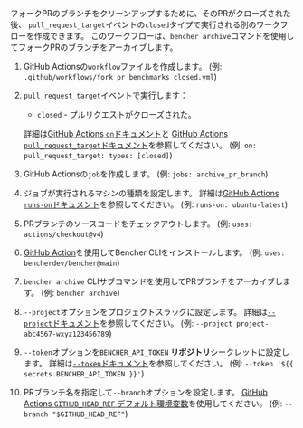 
フォークPRのブランチをクリーンアップするために、そのPRがクローズされた後、
`pull_request_target`イベントの`closed`タイプで実行される別のワークフローを作成できます。
このワークフローは、`bencher archive`コマンドを使用してフォークPRのブランチをアーカイブします。

<PullRequestsForkClosedCode />

1. GitHub Actionsの`workflow`ファイルを作成します。
   (例: `.github/workflows/fork_pr_benchmarks_closed.yml`)
2. `pull_request_target`イベントで実行します：
   - `closed` - プルリクエストがクローズされた。

   詳細は[GitHub Actions `on`ドキュメント][github actions on]と
   [GitHub Actions `pull_request_target`ドキュメント][github action pull_request_target]を参照してください。
   (例: `on: pull_request_target: types: [closed]`)
3. GitHub Actionsの`job`を作成します。
   (例: `jobs: archive_pr_branch`)
4. ジョブが実行されるマシンの種類を設定します。
   詳細は[GitHub Actions `runs-on`ドキュメント][github actions runs-on]を参照してください。
   (例: `runs-on: ubuntu-latest`)
5. PRブランチのソースコードをチェックアウトします。
   (例: `uses: actions/checkout@v4`)
6. [GitHub Action][bencher cli github action]を使用してBencher CLIをインストールします。
   (例: `uses: bencherdev/bencher@main`)
7. `bencher archive` CLIサブコマンドを使用してPRブランチをアーカイブします。
   (例: `bencher archive`)
8.  `--project`オプションをプロジェクトスラッグに設定します。
    詳細は[`--project`ドキュメント][project option]を参照してください。
    (例: `--project project-abc4567-wxyz123456789`)
9.  `--token`オプションを`BENCHER_API_TOKEN` **リポジトリ**シークレットに設定します。
    詳細は[`--token`ドキュメント][token option]を参照してください。
    (例: `--token '${{ secrets.BENCHER_API_TOKEN }}'`)
10. PRブランチ名を指定して`--branch`オプションを設定します。
    [GitHub Actions `GITHUB_HEAD_REF` デフォルト環境変数][github default environment variables]を使用してください。
    (例: `--branch "$GITHUB_HEAD_REF"`)

[github actions on]: https://docs.github.com/ja/actions/using-workflows/workflow-syntax-for-github-actions#on
[github action pull_request_target]: https://docs.github.com/ja/actions/writing-workflows/choosing-when-your-workflow-runs/events-that-trigger-workflows#pull_request_target
[github actions runs-on]: https://docs.github.com/ja/actions/using-workflows/workflow-syntax-for-github-actions#jobsjob_idruns-on
[bencher cli github action]: https://github.com/marketplace/actions/bencher-cli
[github default environment variables]: https://docs.github.com/ja/actions/writing-workflows/choosing-what-your-workflow-does/store-information-in-variables

[project option]: /ja/docs/explanation/bencher-run/#--project-project
[token option]: /ja/docs/explanation/bencher-run/#--token-token

